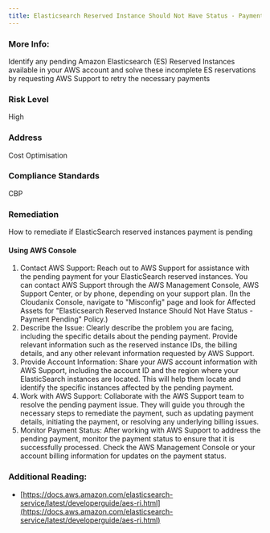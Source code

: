 ```yaml
---
title: Elasticsearch Reserved Instance Should Not Have Status - Payment Pending
---
```


### More Info:

Identify any pending Amazon Elasticsearch (ES) Reserved Instances available in your AWS account and solve these incomplete ES reservations by requesting AWS Support to retry the necessary payments

### Risk Level

High

### Address

Cost Optimisation

### Compliance Standards

CBP

### Remediation

How to remediate if ElasticSearch reserved instances payment is pending

#### Using AWS Console

1. Contact AWS Support: Reach out to AWS Support for assistance with the pending payment for your ElasticSearch reserved instances. You can contact AWS Support through the AWS Management Console, AWS Support Center, or by phone, depending on your support plan.
   (In the Cloudanix Console, navigate to "Misconfig" page and look for Affected Assets for "Elasticsearch Reserved Instance Should Not Have Status - Payment Pending" Policy.)
2. Describe the Issue: Clearly describe the problem you are facing, including the specific details about the pending payment. Provide relevant information such as the reserved instance IDs, the billing details, and any other relevant information requested by AWS Support.
3. Provide Account Information: Share your AWS account information with AWS Support, including the account ID and the region where your ElasticSearch instances are located. This will help them locate and identify the specific instances affected by the pending payment.
4. Work with AWS Support: Collaborate with the AWS Support team to resolve the pending payment issue. They will guide you through the necessary steps to remediate the payment, such as updating payment details, initiating the payment, or resolving any underlying billing issues.
5. Monitor Payment Status: After working with AWS Support to address the pending payment, monitor the payment status to ensure that it is successfully processed. Check the AWS Management Console or your account billing information for updates on the payment status.

### Additional Reading:

- [https://docs.aws.amazon.com/elasticsearch-service/latest/developerguide/aes-ri.html](https://docs.aws.amazon.com/elasticsearch-service/latest/developerguide/aes-ri.html)
